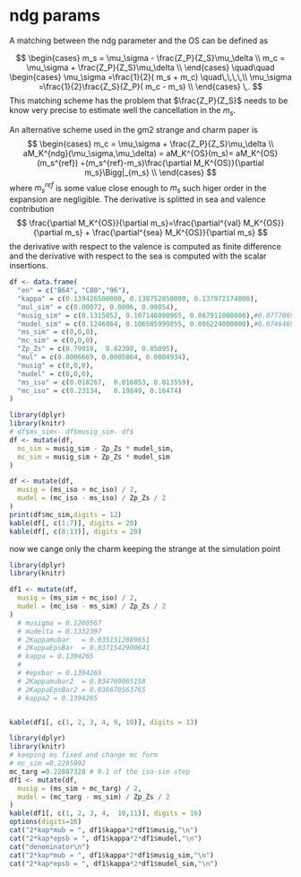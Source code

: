 # ndg params

A matching between the ndg parameter and the OS can be defined as

$$
\begin{cases}
m_s = \mu_\sigma - \frac{Z_P}{Z_S}\mu_\delta \\
m_c = \mu_\sigma + \frac{Z_P}{Z_S}\mu_\delta \\
\end{cases}
\quad\quad
\begin{cases}
\mu_\sigma =\frac{1}{2}(  m_s + m_c) \quad\,\,\,\,\\
\mu_\sigma =\frac{1}{2}\frac{Z_S}{Z_P}(  m_c - m_s) \\
\end{cases}
\,.
$$
This matching scheme has the problem that $\frac{Z_P}{Z_S}$ needs to be know very
precise to estimate well the cancellation in the $m_s$.

An alternative scheme used in the gm2 strange and charm paper is 
$$
\begin{cases}
m_c = \mu_\sigma + \frac{Z_P}{Z_S}\mu_\delta \\
aM_K^{ndg}(\mu_\sigma,\mu_\delta) = aM_K^{OS}(m_s)= aM_K^{OS}(m_s^{ref}) +(m_s^{ref}-m_s)\frac{\partial M_K^{OS}}{\partial m_s}\Bigg|_{m_s}  \\
\end{cases}
$$
where $m_s^{ref}$ is some value close enough to $m_s$ such higer order in the expansion
are negligible. The derivative is splitted in sea and valence contribution
$$
\frac{\partial M_K^{OS}}{\partial m_s}=\frac{\partial^{val} M_K^{OS}}{\partial m_s} +
\frac{\partial^{sea} M_K^{OS}}{\partial m_s}
$$
the derivative with respect to the valence is computed as finite difference and 
the derivative with respect to the sea is computed with the scalar insertions.

```r
df <- data.frame(
  "en" = c("B64", "C80","96"),
  "kappa" = c(0.139426500000, 0.138752850000, 0.137972174000),
  "mul_sim" = c(0.00072, 0.0006, 0.00054),
  "musig_sim" = c(0.1315052, 0.107146000965, 0.087911000000),#0.077706999882
  "mudel_sim" = c(0.1246864, 0.106585999855, 0.086224000000),#0.074646999976
  "ms_sim" = c(0,0,0),
  "mc_sim" = c(0,0,0),
  "Zp_Zs" = c(0.79018,  0.82308, 0.85095),
  "mul" = c(0.0006669, 0.0005864, 0.0004934),
  "musig" = c(0,0,0),
  "mudel" = c(0,0,0),
  "ms_iso" = c(0.018267,  0.016053, 0.013559),
  "mc_iso" = c(0.23134,   0.19849, 0.16474)
)
```

```r
library(dplyr)
library(knitr)
# df$ms_sim<- df$musig_sim- df$
df <- mutate(df,
  ms_sim = musig_sim - Zp_Zs * mudel_sim,
  mc_sim = musig_sim + Zp_Zs * mudel_sim
)

df <- mutate(df,
  musig = (ms_iso + mc_iso) / 2,
  mudel = (mc_iso - ms_iso) / Zp_Zs / 2
)
print(df$mc_sim,digits = 12)
kable(df[, c(1:7)], digits = 20)
kable(df[, c(8:13)], digits = 20)
```


now we cange only the charm keeping the strange at the simulation point

```r
library(dplyr)
library(knitr)

df1 <- mutate(df,
  musig = (ms_sim + mc_iso) / 2,
  mudel = (mc_iso - ms_sim) / Zp_Zs / 2
)
  # musigma = 0.1260567
  # mudelta = 0.1332397
  # 2Kappamubar   = 0.0351512889651
  # 2KappaEpsBar  = 0.0371542900641
  # kappa = 0.1394265
  # 
  # #epsbar = 0.1394265
  # 2Kappamubar2  = 0.034769065158
  # 2KappaEpsBar2 = 0.036670563765
  # kappa2 = 0.1394265


kable(df1[, c(1, 2, 3, 4, 9, 10)], digits = 13)
```
```r
library(dplyr)
library(knitr)
# keeping ms fixed and change mc form
# mc_sim =0.2285992
mc_targ =0.22887328 # 0.1 of the iso-sim step
df1 <- mutate(df,
  musig = (ms_sim + mc_targ) / 2,
  mudel = (mc_targ - ms_sim) / Zp_Zs / 2
)
kable(df1[, c(1, 2, 3, 4,  10,11)], digits = 16)
options(digits=16)
cat("2*kap*mub = ", df1$kappa*2*df1$musig,"\n")
cat("2*kap*epsb = ", df1$kappa*2*df1$mudel,"\n")
cat("denominator\n")
cat("2*kap*mub = ", df1$kappa*2*df1$musig_sim,"\n")
cat("2*kap*epsb = ", df1$kappa*2*df1$mudel_sim,"\n")

```